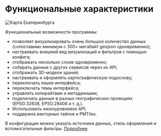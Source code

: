 # Функциональные характеристики

![Карта Екатеринбурга](/map_ekb.png)

Функциональные возможности программы:

- позволяет визуализировать очень большое количество данных (сопоставимо минимум с 300+ мегабайт geojson одновременно);
- настраивать внешний вид визуализаций и фильтров с помощью конфига;
- отображать несколько слоев одновременно;
- собирать данные с других сервисов через их API;
- отображать 3D-модели зданий;
- настраивать и оформлять картографическую подоснову;
- переключать языки интерфейса;
- переключать темы интерфейса;
- управлять копирайтами и метаданными;
- подключать данные в разных географических проекциях (EPSG:32638, EPSG:28408 и т. д.).
- Использовать низкоуровневое API;
- поддержка векторных тайлов и PMTiles.

В конфигурации можно указать источники данных, стиль оформления и вспомогательные фильтры. [Подробнее](/tutorial/overview)
